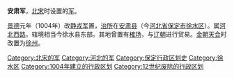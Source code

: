 '''安肃军'''，[[北宋|北宋]]时设置的[[军_(行政区划)|军]]。

[[景德|景德]]元年（1004年）改[[静戎军|静戎军]]置，[[治所|治所]]在[[安肃县|安肃县]]（今[[河北省|河北省]][[保定市|保定市]][[徐水区|徐水区]]）。属[[河北西路|河北西路]]。辖境相当今徐水县东部。其地曾置有[[榷场|榷场]]，与[[辽朝|辽朝]]进行贸易。[[金朝|金朝]][[天会_(金朝)|天会]]时改置为[[徐州_(金朝)|徐州]]。

{{北宋行政区划小作品}}
[[Category:北宋的军|Category:北宋的军]]
[[Category:河北的军|Category:河北的军]]
[[Category:保定行政区划史|Category:保定行政区划史]]
[[Category:徐水区|Category:徐水区]]
[[Category:1004年建立的行政区划|Category:1004年建立的行政区划]]
[[Category:12世纪废除的行政区划|Category:12世纪废除的行政区划]]